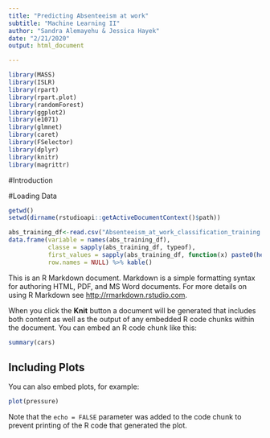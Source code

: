 ```yaml
---
title: "Predicting Absenteeism at work"
subtitle: "Machine Learning II"
author: "Sandra Alemayehu & Jessica Hayek"
date: "2/21/2020"
output: html_document

---
```


```r
library(MASS)
library(ISLR)
library(rpart)
library(rpart.plot)
library(randomForest)
library(ggplot2)
library(e1071)     
library(glmnet)
library(caret)     
library(FSelector)
library(dplyr)
library(knitr)
library(magrittr)
```

#Introduction


#Loading Data

```r
getwd()
setwd(dirname(rstudioapi::getActiveDocumentContext()$path)) 

abs_training_df<-read.csv("Absenteeism_at_work_classification_training.csv",sep = ";")
data.frame(variable = names(abs_training_df),
           classe = sapply(abs_training_df, typeof),
           first_values = sapply(abs_training_df, function(x) paste0(head(x),  collapse = ", ")),
           row.names = NULL) %>% kable()


```

This is an R Markdown document. Markdown is a simple formatting syntax for authoring HTML, PDF, and MS Word documents. For more details on using R Markdown see <http://rmarkdown.rstudio.com>.

When you click the **Knit** button a document will be generated that includes both content as well as the output of any embedded R code chunks within the document. You can embed an R code chunk like this:

```r
summary(cars)
```

## Including Plots

You can also embed plots, for example:

```r
plot(pressure)
```

Note that the `echo = FALSE` parameter was added to the code chunk to prevent printing of the R code that generated the plot.
